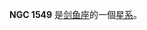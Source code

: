 {{NGCInfoBox|NGCID=NGC 1549|發現者=詹姆士·丹露帕|發現日期=1826年11月5日|其他編號=ESO 157-16,AM 0414-554|曆元=J2000.0|赤經=4時15分45秒
|赤緯=-55°35'29"|星座=剑鱼座|星體=星系|星等=9.6|表面亮度=12.9|藍等=10.6}}

'''NGC 1549''' 是[[剑鱼座|剑鱼座]]的一個[[星系|星系]]。

{{NGCReference|1549}}
{{Catalogs|NGC=1549}}